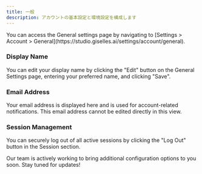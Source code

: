 ```yaml
---
title: 一般
description: アカウントの基本設定と環境設定を構成します
---
```


<Info>
You can access the General settings page by navigating to [Settings > Account > General](https://studio.giselles.ai/settings/account/general).
</Info>

### Display Name

You can edit your display name by clicking the "Edit" button on the General Settings page, entering your preferred name, and clicking "Save".

### Email Address

Your email address is displayed here and is used for account-related notifications. This email address cannot be edited directly in this view.

### Session Management

You can securely log out of all active sessions by clicking the "Log Out" button in the Session section.

Our team is actively working to bring additional configuration options to you soon. Stay tuned for updates!